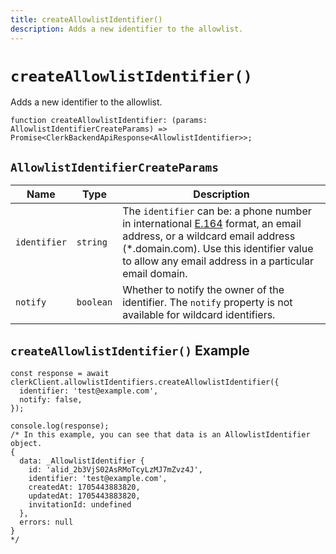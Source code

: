 ```yaml
---
title: createAllowlistIdentifier()
description: Adds a new identifier to the allowlist.
---
```


# `createAllowlistIdentifier()`

Adds a new identifier to the allowlist.

```tsx
function createAllowlistIdentifier: (params: AllowlistIdentifierCreateParams) => Promise<ClerkBackendApiResponse<AllowlistIdentifier>>;
```

## `AllowlistIdentifierCreateParams`

| Name | Type | Description |
| --- | --- | --- |
| `identifier` | `string` | The `identifier` can be: a phone number in international [E.164](https://en.wikipedia.org/wiki/E.164) format, an email address, or a wildcard email address (*.domain.com). Use this identifier value to allow any email address in a particular email domain. |
| `notify` | `boolean` | Whether to notify the owner of the identifier. The `notify` property is not available for wildcard identifiers. |

## `createAllowlistIdentifier()` Example

```tsx
const response = await clerkClient.allowlistIdentifiers.createAllowlistIdentifier({
  identifier: 'test@example.com',
  notify: false,
});

console.log(response);
/* In this example, you can see that data is an AllowlistIdentifier object.
{
  data: _AllowlistIdentifier {
    id: 'alid_2b3VjS02AsRMoTcyLzMJ7mZvz4J',
    identifier: 'test@example.com',
    createdAt: 1705443883820,
    updatedAt: 1705443883820,
    invitationId: undefined
  },
  errors: null
}
*/
```
